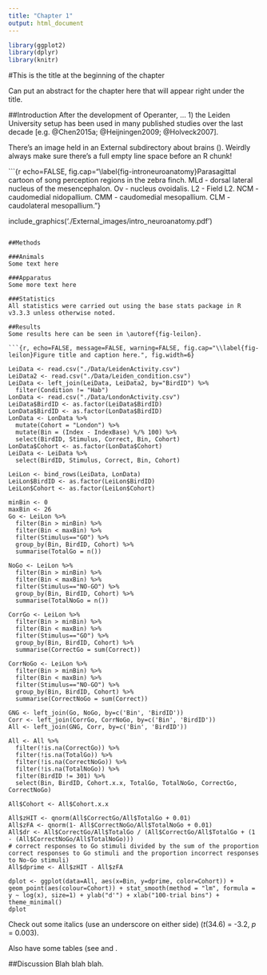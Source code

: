 ```yaml
---
title: "Chapter 1"
output: html_document
---
```

```r
library(ggplot2)
library(dplyr)
library(knitr)
```

#This is the title at the beginning of the chapter
\chaptermark{Title at top of each page}

Can put an abstract for the chapter here that will appear right under the title.

##Introduction
After the development of Operanter, ... 1) the Leiden University setup has been used in many published studies over the last decade [e.g. @Chen2015a; @Heijningen2009; @Holveck2007].

There's an image held in an External subdirectory about brains (\autoref{fig-introneuroanatomy}). Weirdly always make sure there's a full empty line space before an R chunk!

```{r echo=FALSE, fig.cap="\\label{fig-introneuroanatomy}Parasagittal cartoon of song perception regions in the zebra finch. MLd - dorsal lateral nucleus of the mesencephalon. Ov - nucleus ovoidalis. L2 - Field L2. NCM - caudomedial nidopallium. CMM - caudomedial mesopallium. CLM - caudolateral mesopallium."}

include_graphics('./External_images/intro_neuroanatomy.pdf')
```

##Methods

###Animals
Some text here

###Apparatus
Some more text here

###Statistics
All statistics were carried out using the base stats package in R v3.3.3 unless otherwise noted.

##Results
Some results here can be seen in \autoref{fig-leilon}.

```{r, echo=FALSE, message=FALSE, warning=FALSE, fig.cap="\\label{fig-leilon}Figure title and caption here.", fig.width=6}

LeiData <- read.csv("./Data/LeidenActivity.csv")
LeiData2 <- read.csv("./Data/Leiden_condition.csv")
LeiData <- left_join(LeiData, LeiData2, by="BirdID") %>%
  filter(Condition != "Hab")
LonData <- read.csv("./Data/LondonActivity.csv")
LeiData$BirdID <- as.factor(LeiData$BirdID)
LonData$BirdID <- as.factor(LonData$BirdID)
LonData <- LonData %>%
  mutate(Cohort = "London") %>%
  mutate(Bin = (Index - IndexBase) %/% 100) %>%
  select(BirdID, Stimulus, Correct, Bin, Cohort)
LonData$Cohort <- as.factor(LonData$Cohort)
LeiData <- LeiData %>%
  select(BirdID, Stimulus, Correct, Bin, Cohort)

LeiLon <- bind_rows(LeiData, LonData)
LeiLon$BirdID <- as.factor(LeiLon$BirdID)
LeiLon$Cohort <- as.factor(LeiLon$Cohort)

minBin <- 0
maxBin <- 26
Go <- LeiLon %>%
  filter(Bin > minBin) %>%
  filter(Bin < maxBin) %>%
  filter(Stimulus=="GO") %>%
  group_by(Bin, BirdID, Cohort) %>%
  summarise(TotalGo = n())
  
NoGo <- LeiLon %>%
  filter(Bin > minBin) %>%
  filter(Bin < maxBin) %>%
  filter(Stimulus=="NO-GO") %>%
  group_by(Bin, BirdID, Cohort) %>%
  summarise(TotalNoGo = n())

CorrGo <- LeiLon %>%
  filter(Bin > minBin) %>%
  filter(Bin < maxBin) %>%
  filter(Stimulus=="GO") %>%
  group_by(Bin, BirdID, Cohort) %>%
  summarise(CorrectGo = sum(Correct))

CorrNoGo <- LeiLon %>%
  filter(Bin > minBin) %>%
  filter(Bin < maxBin) %>%
  filter(Stimulus=="NO-GO") %>%
  group_by(Bin, BirdID, Cohort) %>%
  summarise(CorrectNoGo = sum(Correct))
  
GNG <- left_join(Go, NoGo, by=c('Bin', 'BirdID'))
Corr <- left_join(CorrGo, CorrNoGo, by=c('Bin', 'BirdID'))
All <- left_join(GNG, Corr, by=c('Bin', 'BirdID'))

All <- All %>%
  filter(!is.na(CorrectGo)) %>%
  filter(!is.na(TotalGo)) %>%
  filter(!is.na(CorrectNoGo)) %>%
  filter(!is.na(TotalNoGo)) %>%
  filter(BirdID != 301) %>%
  select(Bin, BirdID, Cohort.x.x, TotalGo, TotalNoGo, CorrectGo, CorrectNoGo)

All$Cohort <- All$Cohort.x.x

All$zHIT <- qnorm(All$CorrectGo/All$TotalGo + 0.01)
All$zFA <- qnorm(1- All$CorrectNoGo/All$TotalNoGo + 0.01)
All$dr <- All$CorrectGo/All$TotalGo / (All$CorrectGo/All$TotalGo + (1 - (All$CorrectNoGo/All$TotalNoGo)))
# correct responses to Go stimuli divided by the sum of the proportion correct responses to Go stimuli and the proportion incorrect responses to No-Go stimuli)
All$dprime <- All$zHIT - All$zFA

dplot <- ggplot(data=All, aes(x=Bin, y=dprime, color=Cohort)) + geom_point(aes(colour=Cohort)) + stat_smooth(method = "lm", formula = y ~ log(x), size=1) + ylab("d'") + xlab("100-trial bins") + theme_minimal()
dplot
```

Check out some italics (use an underscore on either side) (_t_(34.6) = -3.2, _p_ = 0.003).

Also have some tables (see \autoref{tab-expDesign} and \autoref{tab-lmmPixelIntensity}. 
\begin{table}[]
\centering
\caption{Go and No-Go training and playback stimuli for all conditions.}
\label{tab-expDesign}
\begin{tabular}{lllll}
                           &            & \multicolumn{3}{c}{Stimulus}              \\
                           &            & \multicolumn{2}{c}{Training} & Testing    \\ \cline{3-5} 
                           &            & Go           & No-Go         & Playback   \\ \cline{3-5} 
\multirow{4}{*}{Condition} & Go         & A            & B             & A          \\
                           & No-Go      & B            & A             & A          \\
                           & Novel      & C            & D             & A          \\
                           & Habituated & Red          & Green         & A         
\end{tabular}
\end{table}

\begin{table}
\caption{LMMs for median pixel intensity of all target brain regions.}
\label{tab-lmmPixelIntensity}
\resizebox{\textwidth}{!}{%
\begin{tabular}{@{}llrlllrr@{}}
\toprule
Model& Factors                      & df & AIC   & Log-lik.       & Comparator & $\chi^2$ test & P ($>\chi^2$) \\ \midrule
NULL & WholeMed + (1 | SongID)      & 4  & 945.9 & -469.0         &            &               &               \\
1    & NULL + Condition             & 7  & 948.0 & -467.0         & NULL       & 3.9           & 0.27          \\
2    & NULL + ROI                   & 11 & 886.0 & -432.0         & NULL       & 73.9          & 2.4e-14       \\
3    & Model 2 + Condition          & 14 & 885.2 & -428.6         & Model 2    & 6.8           & 0.08          \\
4    & Model 3 + Condition:ROI      & 35 & 906.0 & -418.0         & Model 3    & 21.2          & 0.45    
     \\ \bottomrule
\end{tabular}
}
\end{table}

##Discussion
Blah blah blah.
